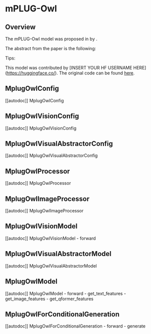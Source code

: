 <!--Copyright 2023 The HuggingFace Team. All rights reserved.

Licensed under the Apache License, Version 2.0 (the "License"); you may not use this file except in compliance with
the License. You may obtain a copy of the License at

http://www.apache.org/licenses/LICENSE-2.0

Unless required by applicable law or agreed to in writing, software distributed under the License is distributed on
an "AS IS" BASIS, WITHOUT WARRANTIES OR CONDITIONS OF ANY KIND, either express or implied. See the License for the
specific language governing permissions and limitations under the License.
-->

# mPLUG-Owl

## Overview

The mPLUG-Owl model was proposed in [<INSERT PAPER NAME HERE>](<INSERT PAPER LINK HERE>) by <INSERT AUTHORS HERE>.
<INSERT SHORT SUMMARY HERE>

The abstract from the paper is the following:

*<INSERT PAPER ABSTRACT HERE>*

Tips:

<INSERT TIPS ABOUT MODEL HERE>

This model was contributed by [INSERT YOUR HF USERNAME HERE](https://huggingface.co/<INSERT YOUR HF USERNAME HERE>).
The original code can be found [here](<INSERT LINK TO GITHUB REPO HERE>).




## MplugOwlConfig

[[autodoc]] MplugOwlConfig

## MplugOwlVisionConfig

[[autodoc]] MplugOwlVisionConfig

## MplugOwlVisualAbstractorConfig

[[autodoc]] MplugOwlVisualAbstractorConfig

## MplugOwlProcessor

[[autodoc]] MplugOwlProcessor

## MplugOwlImageProcessor

[[autodoc]] MplugOwlImageProcessor

## MplugOwlVisionModel

[[autodoc]] MplugOwlVisionModel
    - forward

## MplugOwlVisualAbstractorModel

[[autodoc]] MplugOwlVisualAbstractorModel

## MplugOwlModel

[[autodoc]] MplugOwlModel
    - forward
    - get_text_features
    - get_image_features
    - get_qformer_features

## MplugOwlForConditionalGeneration

[[autodoc]] MplugOwlForConditionalGeneration
    - forward
    - generate